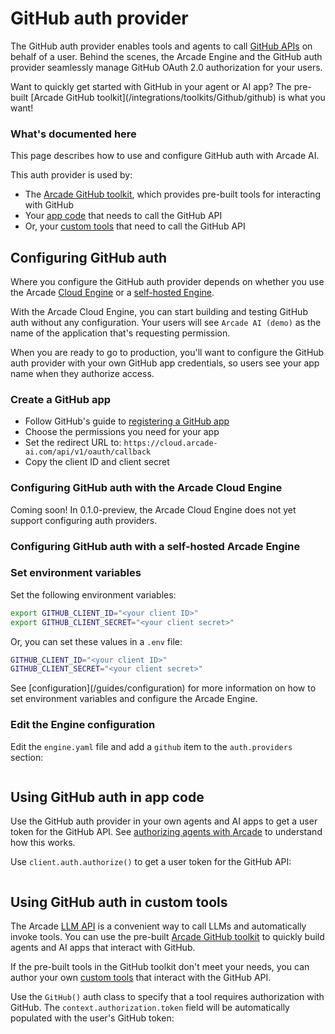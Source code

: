 # GitHub auth provider

The GitHub auth provider enables tools and agents to call [GitHub APIs](https://docs.github.com/en/rest/overview/resources-in-the-rest-api) on behalf of a user. Behind the scenes, the Arcade Engine and the GitHub auth provider seamlessly manage GitHub OAuth 2.0 authorization for your users.

<Tip>
  Want to quickly get started with GitHub in your agent or AI app? The pre-built
  [Arcade GitHub toolkit](/integrations/toolkits/Github/github) is what you
  want!
</Tip>

### What's documented here

This page describes how to use and configure GitHub auth with Arcade AI.

This auth provider is used by:

- The [Arcade GitHub toolkit](/integrations/toolkits/Github/github), which provides pre-built tools for interacting with GitHub
- Your [app code](#using-github-auth-in-your-app-code) that needs to call the GitHub API
- Or, your [custom tools](#using-github-auth-in-customtools) that need to call the GitHub API

## Configuring GitHub auth

Where you configure the GitHub auth provider depends on whether you use the Arcade [Cloud Engine](/home/cloud-engine) or a [self-hosted Engine](/guides/installation).

With the Arcade Cloud Engine, you can start building and testing GitHub auth without any configuration. Your users will see `Arcade AI (demo)` as the name of the application that's requesting permission.

When you are ready to go to production, you'll want to configure the GitHub auth provider with your own GitHub app credentials, so users see your app name when they authorize access.

### Create a GitHub app

- Follow GitHub's guide to [registering a GitHub app](https://docs.github.com/en/apps/creating-github-apps/registering-a-github-app/registering-a-github-app)
- Choose the permissions you need for your app
- Set the redirect URL to: `https://cloud.arcade-ai.com/api/v1/oauth/callback`
- Copy the client ID and client secret

### Configuring GitHub auth with the Arcade Cloud Engine

<Warning type="warning" emoji="⚠️">
  Coming soon! In 0.1.0-preview, the Arcade Cloud Engine does not yet support
  configuring auth providers.
</Warning>

### Configuring GitHub auth with a self-hosted Arcade Engine

<Steps>

### Set environment variables

Set the following environment variables:

```bash
export GITHUB_CLIENT_ID="<your client ID>"
export GITHUB_CLIENT_SECRET="<your client secret>"
```

Or, you can set these values in a `.env` file:

```bash
GITHUB_CLIENT_ID="<your client ID>"
GITHUB_CLIENT_SECRET="<your client secret>"
```

<Tip>
  See [configuration](/guides/configuration) for more information on how to set
  environment variables and configure the Arcade Engine.
</Tip>

### Edit the Engine configuration

Edit the `engine.yaml` file and add a `github` item to the `auth.providers` section:

```yaml file=<rootDir>/examples/code/integrations/github/engine.example.yaml {3-5}

```

</Steps>

## Using GitHub auth in app code

Use the GitHub auth provider in your own agents and AI apps to get a user token for the GitHub API. See [authorizing agents with Arcade](/guides/agentauth) to understand how this works.

Use `client.auth.authorize()` to get a user token for the GitHub API:

```python file=<rootDir>/examples/code/integrations/github/custom_auth.py {7-10}

```

## Using GitHub auth in custom tools

The Arcade [LLM API](/guides/llmtoolcalling) is a convenient way to call LLMs and automatically invoke tools. You can use the pre-built [Arcade GitHub toolkit](/integrations/toolkits/Github/github) to quickly build agents and AI apps that interact with GitHub.

If the pre-built tools in the GitHub toolkit don't meet your needs, you can author your own [custom tools](/guides/customtools) that interact with the GitHub API.

Use the `GitHub()` auth class to specify that a tool requires authorization with GitHub. The `context.authorization.token` field will be automatically populated with the user's GitHub token:

```python file=<rootDir>/examples/code/integrations/github/custom_tool.py {2,5,13}

```
